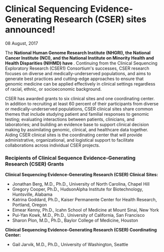 
<BreadcrumbsNews />

# Clinical Sequencing Evidence-Generating Research (CSER) sites announced!

<Subheader>08 August, 2017</Subheader>

The **National Human Genome Research Institute (NHGRI), the National Cancer Institute (NCI), and the National Institute on Minority Health and Health Disparities (NIHMD) have <Link label="jointly funded the Clinical Sequencing Evidence-generating Research (CSER) Consortium" url="https://www.nih.gov/news-events/news-releases/nih-accelerates-use-genomics-clinical-care"/>**. Continuing from the Clinical Sequencing Exploratory Research (CSER1) Consortium's successes, CSER research focuses on diverse and medically-underserved populations, and aims to generate best practices and cutting-edge approaches to ensure that genomic medicine can be applied effectively in clinical settings regardless of racial, ethnic, or socioeconomic background.

CSER has awarded grants to six clinical sites and one coordinating center. In addition to recruiting at least 60 percent of their participants from diverse or medically-underserved populations, CSER clinical sites share common themes that include studying patient and familial responses to genomic testing; evaluating interactions between patients, clinicians, and laboratories; and building an evidence base to support clinical decision making by assimilating genomic, clinical, and healthcare data together. Aiding CSER clinical sites is the coordinating center that will provide administrative, organizational, and logistical support to facilitate collaborations across individual CSER projects.

### Recipients of Clinical Sequence Evidence-Generating Research (CSER) Grants

**Clinical Sequencing Evidence-Generating Research (CSER) Clinical Sites:**

- Jonathan Berg, M.D., Ph.D., University of North Carolina, Chapel Hill
- Gregory Cooper, Ph.D., HudsonAlpha Institute for Biotechnology, Huntsville, Alabama
- Katrina Goddard, Ph.D., Kaiser Permanente Center for Health Research, Portland, Oregon
- Eimear Kenny, Ph.D., Icahn School of Medicine at Mount Sinai, New York
- Pui-Yan Kowk, M.D., Ph.D., University of California, San Francisco
- Sharon Plon, M.D., Ph.D., Baylor College of Medicine, Houston

**Clinical Sequencing Evidence-Generating Research (CSER) Coordinating Center:**

- Gail Jarvik, M.D., Ph.D., University of Washington, Seattle
